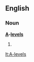 ==English==

===Noun===
'''[[A]]-[[level]]s'''

# {{alternative spelling of|[[A levels]]}}

[[lt:A-levels]]